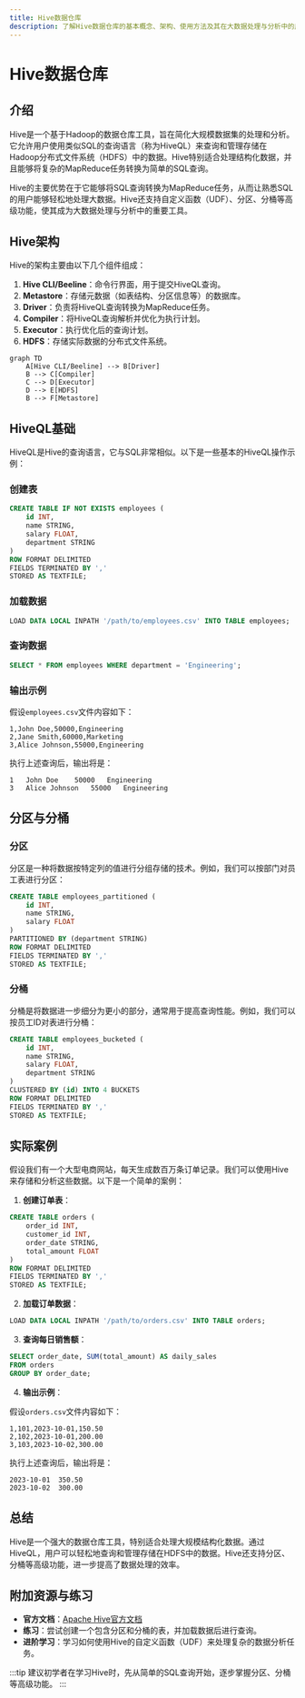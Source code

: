 ```yaml
---
title: Hive数据仓库
description: 了解Hive数据仓库的基本概念、架构、使用方法及其在大数据处理与分析中的应用场景。
---
```


# Hive数据仓库

## 介绍

Hive是一个基于Hadoop的数据仓库工具，旨在简化大规模数据集的处理和分析。它允许用户使用类似SQL的查询语言（称为HiveQL）来查询和管理存储在Hadoop分布式文件系统（HDFS）中的数据。Hive特别适合处理结构化数据，并且能够将复杂的MapReduce任务转换为简单的SQL查询。

Hive的主要优势在于它能够将SQL查询转换为MapReduce任务，从而让熟悉SQL的用户能够轻松地处理大数据。Hive还支持自定义函数（UDF）、分区、分桶等高级功能，使其成为大数据处理与分析中的重要工具。

## Hive架构

Hive的架构主要由以下几个组件组成：

1. **Hive CLI/Beeline**：命令行界面，用于提交HiveQL查询。
2. **Metastore**：存储元数据（如表结构、分区信息等）的数据库。
3. **Driver**：负责将HiveQL查询转换为MapReduce任务。
4. **Compiler**：将HiveQL查询解析并优化为执行计划。
5. **Executor**：执行优化后的查询计划。
6. **HDFS**：存储实际数据的分布式文件系统。

```mermaid
graph TD
    A[Hive CLI/Beeline] --> B[Driver]
    B --> C[Compiler]
    C --> D[Executor]
    D --> E[HDFS]
    B --> F[Metastore]
```

## HiveQL基础

HiveQL是Hive的查询语言，它与SQL非常相似。以下是一些基本的HiveQL操作示例：

### 创建表

```sql
CREATE TABLE IF NOT EXISTS employees (
    id INT,
    name STRING,
    salary FLOAT,
    department STRING
)
ROW FORMAT DELIMITED
FIELDS TERMINATED BY ','
STORED AS TEXTFILE;
```

### 加载数据

```sql
LOAD DATA LOCAL INPATH '/path/to/employees.csv' INTO TABLE employees;
```

### 查询数据

```sql
SELECT * FROM employees WHERE department = 'Engineering';
```

### 输出示例

假设`employees.csv`文件内容如下：

```
1,John Doe,50000,Engineering
2,Jane Smith,60000,Marketing
3,Alice Johnson,55000,Engineering
```

执行上述查询后，输出将是：

```
1   John Doe    50000   Engineering
3   Alice Johnson   55000   Engineering
```

## 分区与分桶

### 分区

分区是一种将数据按特定列的值进行分组存储的技术。例如，我们可以按部门对员工表进行分区：

```sql
CREATE TABLE employees_partitioned (
    id INT,
    name STRING,
    salary FLOAT
)
PARTITIONED BY (department STRING)
ROW FORMAT DELIMITED
FIELDS TERMINATED BY ','
STORED AS TEXTFILE;
```

### 分桶

分桶是将数据进一步细分为更小的部分，通常用于提高查询性能。例如，我们可以按员工ID对表进行分桶：

```sql
CREATE TABLE employees_bucketed (
    id INT,
    name STRING,
    salary FLOAT,
    department STRING
)
CLUSTERED BY (id) INTO 4 BUCKETS
ROW FORMAT DELIMITED
FIELDS TERMINATED BY ','
STORED AS TEXTFILE;
```

## 实际案例

假设我们有一个大型电商网站，每天生成数百万条订单记录。我们可以使用Hive来存储和分析这些数据。以下是一个简单的案例：

1. **创建订单表**：

```sql
CREATE TABLE orders (
    order_id INT,
    customer_id INT,
    order_date STRING,
    total_amount FLOAT
)
ROW FORMAT DELIMITED
FIELDS TERMINATED BY ','
STORED AS TEXTFILE;
```

2. **加载订单数据**：

```sql
LOAD DATA LOCAL INPATH '/path/to/orders.csv' INTO TABLE orders;
```

3. **查询每日销售额**：

```sql
SELECT order_date, SUM(total_amount) AS daily_sales
FROM orders
GROUP BY order_date;
```

4. **输出示例**：

假设`orders.csv`文件内容如下：

```
1,101,2023-10-01,150.50
2,102,2023-10-01,200.00
3,103,2023-10-02,300.00
```

执行上述查询后，输出将是：

```
2023-10-01  350.50
2023-10-02  300.00
```

## 总结

Hive是一个强大的数据仓库工具，特别适合处理大规模结构化数据。通过HiveQL，用户可以轻松地查询和管理存储在HDFS中的数据。Hive还支持分区、分桶等高级功能，进一步提高了数据处理的效率。

## 附加资源与练习

- **官方文档**：[Apache Hive官方文档](https://hive.apache.org/)
- **练习**：尝试创建一个包含分区和分桶的表，并加载数据后进行查询。
- **进阶学习**：学习如何使用Hive的自定义函数（UDF）来处理复杂的数据分析任务。

:::tip
建议初学者在学习Hive时，先从简单的SQL查询开始，逐步掌握分区、分桶等高级功能。
:::